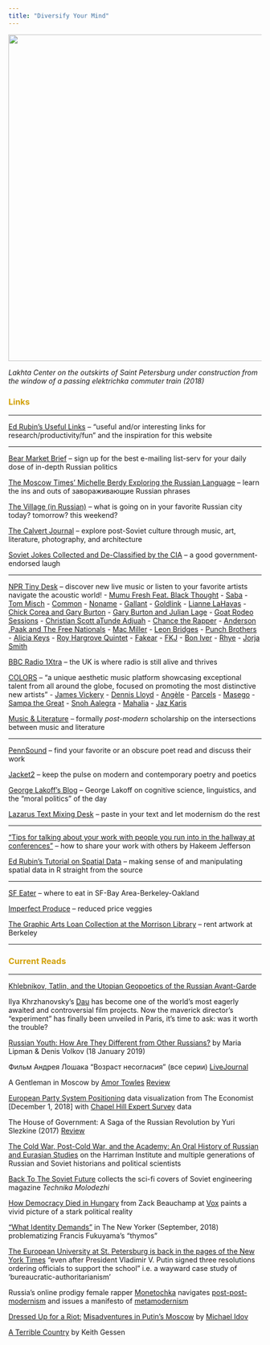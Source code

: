 ```yaml
---
title: "Diversify Your Mind"
---
```


<img align="center" src="images/laxta.jpg" width = "650">

*Lakhta Center on the outskirts of Saint Petersburg under construction from the window of a passing elektrichka commuter train (2018)*

<font color="#d2a107"><h3>Links</h3></font>

---

[Ed Rubin's Useful Links](http://edrub.in/links.html) -- "useful and/or interesting links for research/productivity/fun" and the inspiration for this website

---

[Bear Market Brief](https://twitter.us13.list-manage.com/subscribe?u=3b0ef1746b4ae1af4ff5a7544&id=928ed11748) -- sign up for the best e-mailing list-serv for your daily dose of in-depth Russian politics

[The Moscow Times' Michelle Berdy Exploring the Russian Language](https://themoscowtimes.com/authors/18) -- learn the ins and outs of завораживающие Russian phrases

[The Village (in Russian)](https://www.the-village.ru) -- what is going on in your favorite Russian city today? tomorrow? this weekend?

[The Calvert Journal](https://www.calvertjournal.com) -- explore post-Soviet culture through music, art, literature, photography, and architecture

[Soviet Jokes Collected and De-Classified by the CIA](https://www.cia.gov/library/readingroom/docs/CIA-RDP89G00720R000800040003-6.pdf) -- a good government-endorsed laugh

---

[NPR Tiny Desk](https://www.npr.org/series/tiny-desk-concerts/) -- discover new live music or listen to your favorite artists navigate the acoustic world!
- [Mumu Fresh Feat. Black Thought](https://www.youtube.com/watch?v=ivR988qCPik&frags=pl%2Cwn)
- [Saba](https://www.youtube.com/watch?v=LTzmjU8aOR4)
- [Tom Misch](https://www.youtube.com/watch?v=IUMTaAQ43lY) 
- [Common](https://www.youtube.com/watch?v=2AChGszRGwI)
- [Noname](https://www.youtube.com/watch?v=K58JYXhb4YA&t=296s)
- [Gallant](https://www.youtube.com/watch?v=BGpmIANN5Lg)
- [Goldlink](https://www.youtube.com/watch?v=B76B_akQJuM)
- [Lianne LaHavas](https://www.youtube.com/watch?v=9HUV5a7MgS4)
- [Chick Corea and Gary Burton](https://www.youtube.com/watch?v=15IHNYq6stw)
- [Gary Burton and Julian Lage](https://www.youtube.com/watch?v=fXjfvEcAV6w)
- [Goat Rodeo Sessions](https://www.youtube.com/watch?v=O7EcT5YzKhQ&frags=pl%2Cwn)
- [Christian Scott aTunde Adjuah](https://www.youtube.com/watch?v=mVJjmyFfuts&t=347s)
- [Chance the Rapper](https://www.youtube.com/watch?v=-kWbZvVU-e0)
- [Anderson .Paak and The Free Nationals](https://www.youtube.com/watch?v=ferZnZ0_rSM)
- [Mac Miller](https://www.youtube.com/watch?v=QrR_gm6RqCo&frags=pl%2Cwn)
- [Leon Bridges](https://www.youtube.com/watch?v=C_oACPWGvM4&frags=pl%2Cwn)
- [Punch Brothers](https://www.youtube.com/watch?v=iXE_K2Kpoqc)
- [Alicia Keys](https://www.youtube.com/watch?v=AG4Rfao5uyU&frags=pl%2Cwn)
- [Roy Hargrove Quintet](https://www.youtube.com/watch?v=qxeb0cwjE8U&frags=pl%2Cwn)
- [Fakear](https://www.youtube.com/watch?v=0d9KuiwdrdU)
- [FKJ](https://www.youtube.com/watch?v=ftLxvw_eFN0&t=612s&frags=pl%2Cwn)
- [Bon Iver](https://www.youtube.com/watch?v=CaYgMdq6NDg&frags=pl%2Cwn)
- [Rhye](https://www.youtube.com/watch?v=YkkKUARRpeU&frags=pl%2Cwn)
- [Jorja Smith](https://www.youtube.com/watch?v=yXrlhebkpIQ&frags=pl%2Cwn)

[BBC Radio 1Xtra](https://www.bbc.co.uk/1xtra) -- the UK is where radio is still alive and thrives

[COLORS](https://www.youtube.com/channel/UC2Qw1dzXDBAZPwS7zm37g8g) -- "a unique aesthetic music platform showcasing exceptional talent from all around the globe, focused on promoting the most distinctive new artists"
- [James Vickery](https://www.youtube.com/watch?v=ivR988qCPik&frags=pl%2Cwn)
- [Dennis Lloyd](https://www.youtube.com/watch?v=WYeAUpvWeI8)
- [Angèle](https://www.youtube.com/watch?v=XQKYEs4llzg)
- [Parcels](https://www.youtube.com/watch?v=bJl-avjRgzU)
- [Masego](https://www.youtube.com/watch?v=fuAE3U1NvOs)
- [Sampa the Great](https://www.youtube.com/watch?v=MddG0quhiFY)
- [Snoh Aalegra](https://www.youtube.com/watch?v=ElINqEyx7GM)
- [Mahalia](https://www.youtube.com/watch?v=QK7JQl9jNzM)
- [Jaz Karis](https://www.youtube.com/watch?v=6zMgQMEqga8)

[Music & Literature](http://www.musicandliterature.org) -- formally *post-modern* scholarship on the intersections between music and literature

---

[PennSound](http://writing.upenn.edu/pennsound/) -- find your favorite or an obscure poet read and discuss their work

[Jacket2](http://jacket2.org) -- keep the pulse on modern and contemporary poetry and poetics

[George Lakoff's Blog](https://georgelakoff.com/blog/) -- George Lakoff on cognitive science, linguistics, and the "moral politics" of the day

[Lazarus Text Mixing Desk](http://www.lazaruscorporation.co.uk/cutup/text-mixing-desk) -- paste in your text and let modernism do the rest

---

["Tips for talking about your work with people you run into in the hallway at conferences"](https://docs.google.com/document/d/1ND_wS2WnhP3D11juKdJ4OoD5-sUwIWtwKmaA7ip_ESk/edit) -- how to share your work with others by Hakeem Jefferson

[Ed Rubin's Tutorial on Spatial Data](http://edrub.in/ARE212/section12.html) -- making sense of and manipulating spatial data in R straight from the source

---

[SF Eater](https://sf.eater.com) -- where to eat in SF-Bay Area-Berkeley-Oakland

[Imperfect Produce](https://www.imperfectproduce.com/home.php) -- reduced price veggies

[The Graphic Arts Loan Collection at the Morrison Library](http://galc.lib.berkeley.edu) -- rent artwork at Berkeley

---

<font color="#d2a107"><h3>Current Reads</h3></font>

---

[Khlebnikov, Tatlin, and the Utopian Geopoetics of the Russian Avant-Garde](https://www.youtube.com/watch?v=UGBALFEVhyM&frags=pl%2Cwn)

Ilya Khrzhanovsky's [Dau](https://www.calvertjournal.com/features/show/10983/dau-khrzhanovsky-paris) has become one of the world’s most eagerly awaited and controversial film projects. Now the maverick director’s "experiment" has finally been unveiled in Paris, it’s time to ask: was it worth the trouble?

[Russian Youth: How Are They Different from Other Russians?](http://www.ponarseurasia.org/point-counter/article/russian-youth-how-are-they-different-other-russians?fbclid=IwAR31Em_nJgCjtmS0snCqAmIywD4u7yld1Jlm3tS6FilgCzKc3uf8Xa1nZnI) by Maria Lipman & Denis Volkov (18 January 2019)

Фильм Андрея Лошака "Возраст несогласия" (все серии) [LiveJournal](https://ed-glezin.livejournal.com/947821.html)

A Gentleman in Moscow by [Amor Towles](http://www.amortowles.com/gentleman-moscow-amor-towles/gentleman-moscow-qa-amor-towles/) [ Review](https://www.npr.org/2016/09/03/490101866/a-gentleman-in-moscow-is-a-grand-hotel-adventure)

[European Party System Positioning](https://www.economist.com/graphic-detail/2018/12/01/europeans-sour-on-elites-and-the-eu-but-agree-on-little-else?fbclid=IwAR2UqhP5aM3P4aUVZbgUSu-0ha0KU2S5LtBiVXQ8kVmD4_2D56uM0DQMzzw) data visualization from The Economist [December 1, 2018] with [Chapel Hill Expert Survey](https://www.chesdata.eu) data

The House of Government: A Saga of the Russian Revolution by Yuri Slezkine (2017) [Review](https://muse.jhu.edu/article/709339/pdf)

[The Cold War, Post-Cold War, and the Academy: An Oral History of Russian and Eurasian Studies](http://oralhistory.harriman.columbia.edu) on the Harriman Institute and multiple generations of Russian and Soviet historians and political scientists

[Back To The Soviet Future](https://www.rferl.org/a/back-to-the-soviet-future-magazine-covers/29531480.html) collects the sci-fi covers of Soviet engineering magazine *Technika Molodezhi*

[How Democracy Died in Hungary](https://www.vox.com/policy-and-politics/2018/9/13/17823488/hungary-democracy-authoritarianism-trump) from Zack Beauchamp at [Vox](https://www.vox.com) paints a vivid picture of a stark political reality

["What Identity Demands"](https://www.newyorker.com/magazine/2018/09/03/francis-fukuyama-postpones-the-end-of-history) in The New Yorker (September, 2018) problematizing Francis Fukuyama's "thymos"

[The European University at St. Petersburg is back in the pages of the New York Times](https://www.nytimes.com/2018/08/26/world/europe/european-university-st-petersburg-russia.html) "even after President Vladimir V. Putin signed three resolutions ordering officials to support the school" i.e. a wayward case study of 'bureaucratic-authoritarianism'

Russia's online prodigy female rapper [Monetochka](https://www.calvertjournal.com/articles/show/6347/liza-monetochka-viral-internet-pop-star-russia) navigates [post-post-modernism](https://www.calvertjournal.com/news/show/10200/monetochka-listen-to-the-debut-album-from-russia-favourite-youtube-pop-star) and issues a manifesto of [metamodernism](https://www.ridl.io/en/monetochka-the-manifesto-of-metamodernism/)

[Dressed Up for a Riot:](https://us.macmillan.com/books/9780374223151) [Misadventures in Putin's Moscow](https://www.billboard.com/articles/news/features/7866203/emin-agalarov-trump-russia-music-exclusive-excerpt-idov) by [Michael Idov](https://www.nytimes.com/2016/01/10/magazine/my-accidental-career-as-a-russian-screenwriter.html)

[A Terrible Country](https://lareviewofbooks.org/article/reconsidering-russia-with-a-terrible-country-novelist-keith-gessen/#!) by Keith Gessen
